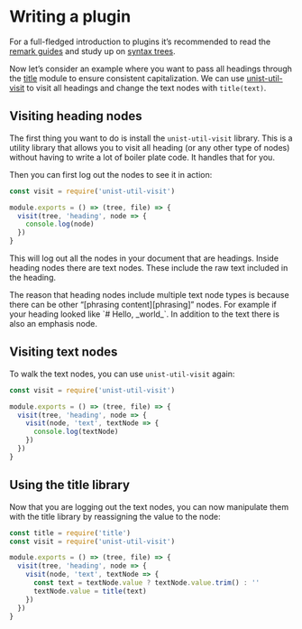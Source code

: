 
# Writing a plugin

For a full-fledged introduction to plugins it’s recommended to read the
[remark guides][remark-guides] and study up on [syntax trees][syntax-trees].

Now let’s consider an example where you want to pass all headings through the
[title][] module to ensure consistent capitalization.
We can use [unist-util-visit][] to visit all headings and change the text nodes
with `title(text)`.

## Visiting heading nodes

The first thing you want to do is install the `unist-util-visit` library.
This is a utility library that allows you to visit all heading (or any other
type of nodes) without having to write a lot of boiler plate code.
It handles that for you.

Then you can first log out the nodes to see it in action:

```js
const visit = require('unist-util-visit')

module.exports = () => (tree, file) => {
  visit(tree, 'heading', node => {
    console.log(node)
  })
}
```

This will log out all the nodes in your document that are headings.
Inside heading nodes there are text nodes.
These include the raw text included in the heading.

<Note>
  The reason that heading nodes include multiple text node types is because
  there can be other “[phrasing content][phrasing]” nodes.
  For example if your heading looked like `# Hello, _world_`.
  In addition to the text there is also an emphasis node.
</Note>

## Visiting text nodes

To walk the text nodes, you can use `unist-util-visit` again:

```js
const visit = require('unist-util-visit')

module.exports = () => (tree, file) => {
  visit(tree, 'heading', node => {
    visit(node, 'text', textNode => {
      console.log(textNode)
    })
  })
}
```

## Using the title library

Now that you are logging out the text nodes, you can now manipulate them with
the title library by reassigning the value to the node:

```js
const title = require('title')
const visit = require('unist-util-visit')

module.exports = () => (tree, file) => {
  visit(tree, 'heading', node => {
    visit(node, 'text', textNode => {
      const text = textNode.value ? textNode.value.trim() : ''
      textNode.value = title(text)
    })
  })
}
```

[remark-guides]: https://github.com/remarkjs/remark/blob/master/doc/plugins.md#creating-plugins

[syntax-trees]: https://github.com/syntax-tree/unist#syntax-tree

[title]: https://github.com/zeit/title

[unist-util-visit]: https://github.com/syntax-tree/unist-util-visit

[phrasing]: https://www.w3.org/TR/2011/WD-html5-author-20110809/content-models.html#phrasing-content-0
